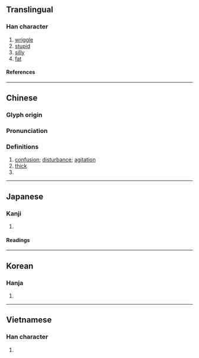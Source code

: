 {{also|蠢}}
{{character info}}
==Translingual==

===Han character===
{{Han char|rn=61|rad=心|as=09|sn=13|four=40336|canj=QAP|ids=⿱春心}}

# [[wriggle]]
# [[stupid]]
# [[silly]]
# [[fat]]

====References====
{{Han ref|kx=0392.330|dkj=10864|dj=0728.160|hdz=42320.040|uh=60F7}}

----

==Chinese==
{{zh-forms}}

===Glyph origin===
{{Han etym}}

===Pronunciation===
{{zh-pron
|m=chǔn
|c=ceon2
|mc=y
|oc=y
|cat=v,a
}}

===Definitions===
{{zh-hanzi}}

# [[confusion]]; [[disturbance]]; [[agitation]]
# [[thick]]
# {{zh-alt-form|蠢}}

----

==Japanese==

===Kanji===
{{ja-kanji|grade=|rs=心09}}

# {{rfdef|ja|sort=心09}}

====Readings====
{{ja-readings
|on=しゅん
|kun=みだれる
}}

----

==Korean==

===Hanja===
{{ko-hanja|준}}

# {{rfdef|ko|sort=心09}}

----

==Vietnamese==

===Han character===
{{vi-readings|rs=心09|reading=xuẩn}}

# {{rfdef|vi|sort=心09}}